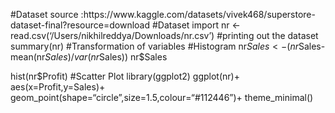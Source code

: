 #Dataset source :https://www.kaggle.com/datasets/vivek468/superstore-dataset-final?resource=download
#Dataset import 
nr <- read.csv('/Users/nikhilreddya/Downloads/nr.csv')
#printing out the dataset
summary(nr)
#Transformation of variables
#Histogram
nr$Sales<-(nr$Sales-mean(nr$Sales)/var(nr$Sales))
nr$Sales

hist(nr$Profit)
#Scatter Plot
library(ggplot2)
ggplot(nr)+
  aes(x=Profit,y=Sales)+
  geom_point(shape="circle",size=1.5,colour="#112446")+
  theme_minimal()

